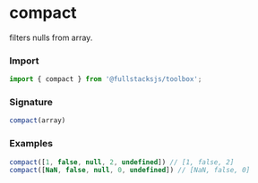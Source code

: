 # compact

filters nulls from array.

### Import
```typescript copy
import { compact } from '@fullstacksjs/toolbox';
```

### Signature
```typescript copy
compact(array)
```

### Examples
```typescript copy
compact([1, false, null, 2, undefined]) // [1, false, 2]
compact([NaN, false, null, 0, undefined]) // [NaN, false, 0]
```
